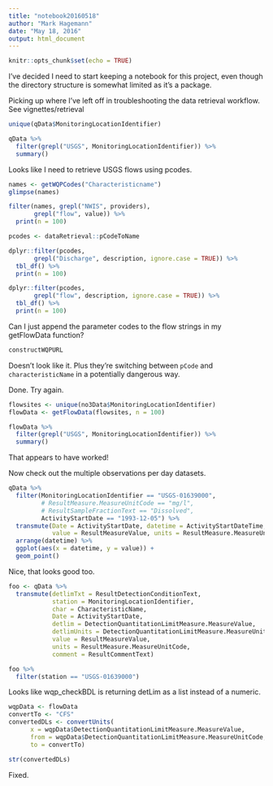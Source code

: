 ```yaml
---
title: "notebook20160518"
author: "Mark Hagemann"
date: "May 18, 2016"
output: html_document
---
```


```r
knitr::opts_chunk$set(echo = TRUE)
```

I've decided I need to start keeping a notebook for this project, even though the directory structure is somewhat limited as it's a package. 


Picking up where I've left off in troubleshooting the data retrieval workflow. See vignettes/retrieval

```r

unique(qData$MonitoringLocationIdentifier)

qData %>% 
  filter(grepl("USGS", MonitoringLocationIdentifier)) %>% 
  summary()
```

Looks like I need to retrieve USGS flows using pcodes. 


```r
names <- getWQPCodes("Characteristicname")
glimpse(names)

filter(names, grepl("NWIS", providers),
       grepl("flow", value)) %>% 
  print(n = 100)

pcodes <- dataRetrieval::pCodeToName

dplyr::filter(pcodes,
       grepl("Discharge", description, ignore.case = TRUE)) %>% 
  tbl_df() %>% 
  print(n = 100)

dplyr::filter(pcodes,
       grepl("flow", description, ignore.case = TRUE)) %>% 
  tbl_df() %>% 
  print(n = 100)

```

Can I just append the parameter codes to the flow strings in my getFlowData function?

```r
constructWQPURL
```

Doesn't look like it. Plus they're switching between `pCode` and `characteristicName` in a potentially dangerous way. 

Done. Try again.

```r
flowsites <- unique(no3Data$MonitoringLocationIdentifier)
flowData <- getFlowData(flowsites, n = 100)

flowData %>% 
  filter(grepl("USGS", MonitoringLocationIdentifier)) %>% 
  summary()
```

That appears to have worked!

Now check out the multiple observations per day datasets.

```r
qData %>% 
  filter(MonitoringLocationIdentifier == "USGS-01639000",
         # ResultMeasure.MeasureUnitCode == "mg/l",
         # ResultSampleFractionText == "Dissolved",
         ActivityStartDate == "1993-12-05") %>%
  transmute(Date = ActivityStartDate, datetime = ActivityStartDateTime,
            value = ResultMeasureValue, units = ResultMeasure.MeasureUnitCode) %>% 
  arrange(datetime) %>% 
  ggplot(aes(x = datetime, y = value)) +
  geom_point()
```

Nice, that looks good too.

```r
foo <- qData %>% 
  transmute(detlimTxt = ResultDetectionConditionText, 
            station = MonitoringLocationIdentifier,
            char = CharacteristicName,
            Date = ActivityStartDate,
            detlim = DetectionQuantitationLimitMeasure.MeasureValue,
            detlimUnits = DetectionQuantitationLimitMeasure.MeasureUnitCode,
            value = ResultMeasureValue,
            units = ResultMeasure.MeasureUnitCode,
            comment = ResultCommentText)

foo %>% 
  filter(station == "USGS-01639000")

```

Looks like wqp_checkBDL is returning detLim as a list instead of a numeric. 

```r
wqpData <- flowData
convertTo <- "CFS"
convertedDLs <- convertUnits(
      x = wqpData$DetectionQuantitationLimitMeasure.MeasureValue,
      from = wqpData$DetectionQuantitationLimitMeasure.MeasureUnitCode,
      to = convertTo)

str(convertedDLs)
```

Fixed.
